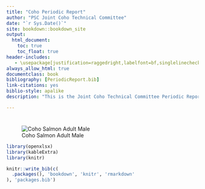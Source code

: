 --- 
title: "Coho Periodic Report"
author: "PSC Joint Coho Technical Committee"
date: "`r Sys.Date()`"
site: bookdown::bookdown_site
output: 
  html_document:
    toc: true
    toc_float: true
header-includes:
   - \usepackage[justification=raggedright,labelfont=bf,singlelinecheck=false]{caption}  
always_allow_html: true  
documentclass: book 
bibliography: [PeriodicReport.bib]
link-citations: yes
biblio-style: apalike
description: "This is the Joint Coho Technical Committee Periodic Report"

---

#  {-}

![Coho Salmon Adult Male](images/CohoPic.png)
```{r echo = FALSE}
library(openxlsx)
library(kableExtra)
library(knitr)
```
<!-- I want to add a coho pic and can't figure it out!!!   -->




```{r include=FALSE}
knitr::write_bib(c(
  .packages(), 'bookdown', 'knitr', 'rmarkdown'
), 'packages.bib')
```

